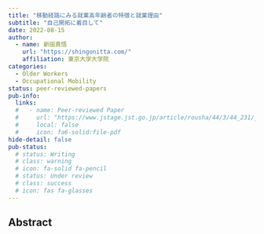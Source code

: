 ```yaml
---
title: "移動経路にみる就業高年齢者の特徴と就業理由"
subtitle: "自己開拓に着目して"
date: 2022-08-15
author:
  - name: 新田真悟
    url: "https://shingonitta.com/"
    affiliation: 東京大学大学院
categories:
  - Older Workers
  - Occupational Mobility
status: peer-reviewed-papers
pub-info:
  links:
  #   - name: Peer-reviewed Paper
  #     url: "https://www.jstage.jst.go.jp/article/rousha/44/3/44_231/_pdf/-char/ja"
  #     local: false
  #     icon: fa6-solid:file-pdf
hide-detail: false
pub-status: 
  # status: Writing
  # class: warning
  # icon: fa-solid fa-pencil
  # status: Under review
  # class: success
  # icon: fas fa-glasses
---
```


## Abstract

